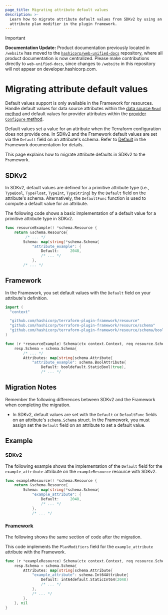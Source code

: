 ```yaml
---
page_title: Migrating attribute default values
description: >-
  Learn how to migrate attribute default values from SDKv2 by using an
  attribute plan modifier in the plugin framework.
---
```


> [!IMPORTANT]  
> **Documentation Update:** Product documentation previously located in `/website` has moved to the [`hashicorp/web-unified-docs`](https://github.com/hashicorp/web-unified-docs) repository, where all product documentation is now centralized. Please make contributions directly to `web-unified-docs`, since changes to `/website` in this repository will not appear on developer.hashicorp.com.

# Migrating attribute default values

Default values support is only available in the Framework for resources. Handle default values for data source attributes within the [data source `Read` method](/terraform/plugin/framework/data-sources#read-method) and default values for provider attributes within the [provider `Configure` method](/terraform/plugin/framework/providers#configure-method).

Default values set a value for an attribute when the Terraform configuration does not provide one. In SDKv2 and the
Framework default values are set via the `Default` field on an attribute's schema.
Refer to
[Default](/terraform/plugin/framework/resources/default)
in the Framework documentation for details.

This page explains how to migrate attribute defaults in SDKv2 to the Framework.

## SDKv2

In SDKv2, default values are defined for a primitive attribute type (i.e., `TypeBool`, `TypeFloat`, `TypeInt`,
`TypeString`) by the `Default` field on the attribute's schema. Alternatively, the `DefaultFunc` function is used to
compute a default value for an attribute.

The following code shows a basic implementation of a default value for a primitive attribute type in SDKv2.

```go
func resourceExample() *schema.Resource {
    return &schema.Resource{
         /* ... */
        Schema: map[string]*schema.Schema{
            "attribute_example": {
                Default:     2048,
                /* ... */
            },
        /* ... */
```

## Framework

In the Framework, you set default values with the `Default` field on your attribute's definition.

```go
import (
  "context"

  "github.com/hashicorp/terraform-plugin-framework/resource"
  "github.com/hashicorp/terraform-plugin-framework/resource/schema"
  "github.com/hashicorp/terraform-plugin-framework/resource/schema/booldefault"
)

func (r *resourceExample) Schema(ctx context.Context, req resource.SchemaRequest, resp *resource.SchemaResponse) {
    resp.Schema = schema.Schema{
        /* ... */
        Attributes: map[string]schema.Attribute{
            "attribute_example": schema.BoolAttribute{
                Default: booldefault.StaticBool(true),
                /* ... */
```

## Migration Notes

Remember the following differences between SDKv2 and the Framework when completing the migration.

- In SDKv2, default values are set with the `Default` or `DefaultFunc` fields on an attribute's `schema.Schema` struct.
In the Framework, you must assign set the `Default` field on an attribute to set a default value.

## Example

### SDKv2

The following example shows the implementation of the `Default` field for the
`example_attribute` attribute on the `exampleResource` resource with SDKv2.

```go
func exampleResource() *schema.Resource {
    return &schema.Resource{
        Schema: map[string]*schema.Schema{
            "example_attribute": {
                Default:     2048,
                /* ... */
            },
            /* ... */
```

### Framework

The following shows the same section of code after the migration.

This code implements the `PlanModifiers` field for the `example_attribute` attribute with the Framework.

```go
func (r *exampleResource) Schema(ctx context.Context, req resource.SchemaRequest, resp *resource.SchemaResponse) {
    resp.Schema = schema.Schema{
        Attributes: map[string]schema.Attribute{
            "example_attribute": schema.Int64Attribute{
                Default: int64default.StaticInt64(2048)
                /* ... */
            },
            /* ... */
        },
    }, nil
}
```
